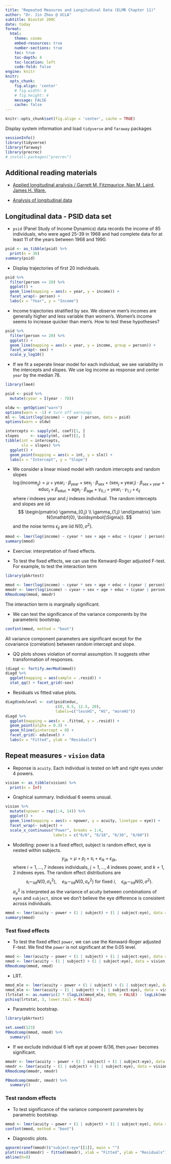 ```yaml
---
title: "Repeated Measures and Longitudinal Data (ELMR Chapter 11)"
author: "Dr. Jin Zhou @ UCLA"
subtitle: Biostat 200C
date: today
format:
  html:
    theme: cosmo
    embed-resources: true
    number-sections: true
    toc: true
    toc-depth: 4
    toc-location: left
    code-fold: false
engine: knitr
knitr:
  opts_chunk: 
    fig.align: 'center'
    # fig.width: 6
    # fig.height: 4
    message: FALSE
    cache: false
---
```


```r
knitr::opts_chunk$set(fig.align = 'center', cache = TRUE)
```

Display system information and load `tidyverse` and `faraway` packages
```r
sessionInfo()
library(tidyverse)
library(faraway)
library(precrec)
# install.packages("precrec")
```

## Additional reading materials
- [Applied longitudinal analysis / Garrett M. Fitzmaurice, Nan M. Laird, James H. Ware.](https://search.library.ucla.edu/discovery/fulldisplay?docid=alma9967877733606533&context=L&vid=01UCS_LAL:UCLA&lang=en&search_scope=ArticlesBooksMore&adaptor=Local%20Search%20Engine&tab=Articles_books_more_slot&query=any,contains,Applied%20Longitudinal%20Analysis%20)

- [Analysis of longitudinal data](https://search.library.ucla.edu/permalink/01UCS_LAL/17p22dp/alma9912401060406531)

## Longitudinal data - PSID data set

- `psid` (Panel Study of Income Dynamics) data records the income of 85 individuals, who were aged 25-39 in 1968 and had complete data for at least 11 of the years between 1968 and 1990.

```r
psid <- as_tibble(psid) %>%
  print(n = 30)
summary(psid)
```

- Display trajectories of first 20 individuals.

```r
psid %>%
  filter(person <= 20) %>%
  ggplot() + 
  geom_line(mapping = aes(x = year, y = income)) + 
  facet_wrap(~ person) + 
  labs(x = "Year", y = "Income")
```

- Income trajectories stratified by sex. We observe men's incomes are generally higher and less variable than women's. Women's income seems to increase quicker than men's. How to test these hypotheses?

```r
psid %>%
  filter(person <= 20) %>%
  ggplot() + 
  geom_line(mapping = aes(x = year, y = income, group = person)) + 
  facet_wrap(~ sex) + 
  scale_y_log10()
```

- If we fit a seperate linear model for each individual, we see variability in the intercepts and slopes. We use log income as response and center `year` by the median 78. 

```r
library(lme4)

psid <- psid %>%
  mutate(cyear = I(year - 78))

oldw <- getOption("warn")
options(warn = -1) # turn off warnings
ml <- lmList(log(income) ~ cyear | person, data = psid)
options(warn = oldw)

intercepts <- sapply(ml, coef)[1, ]
slopes     <- sapply(ml, coef)[2, ]
tibble(int = intercepts,
       slo = slopes) %>%
  ggplot() + 
  geom_point(mapping = aes(x = int, y = slo)) + 
  labs(x = "Intercept", y = "Slope")
```

- We consider a linear mixed model with random intercepts and random slopes
$$
\log (\text{income}_{ij}) = \mu + \text{year}_i \cdot \beta_{\text{year}} + \text{sex}_j \cdot \beta_{\text{sex}} + (\text{sex}_j \times \text{year}_i) \cdot \beta_{\text{sex} \times \text{year}} + \text{educ}_j \times \beta_{\text{educ}} + \text{age}_j \cdot \beta_{\text{age}} + \gamma_{0,j} + \text{year}_i \cdot \gamma_{1,j} + \epsilon_{ij}
$$
where $i$ indexes year and $j$ indexes individual. The random intercepts and slopes are iid
$$
\begin{pmatrix}
\gamma_{0,j} \\
\gamma_{1,j}
\end{pmatrix} \sim N(\mathbf{0}, \boldsymbol{\Sigma}).
$$
and the noise terms $\epsilon_{ij}$ are iid $N(0, \sigma^2)$.

```r
mmod <- lmer(log(income) ~ cyear * sex + age + educ + (cyear | person), data = psid)
summary(mmod)
```

- Exercise: interpretation of fixed effects. 

- To test the fixed effects, we can use the Kenward-Roger adjusted F-test. For example, to test the interaction term
```r
library(pbkrtest)

mmod <- lmer(log(income) ~ cyear * sex + age + educ + (cyear | person), data = psid, REML = TRUE)
mmodr <- lmer(log(income) ~ cyear + sex + age + educ + (cyear | person), data = psid, REML = TRUE)
KRmodcomp(mmod, mmodr)
```
The interaction term is marginally significant. 

- We can test the significance of the variance components by the parameteric bootstrap.
```r
confint(mmod, method = "boot")
```
All variance component parameters are significant except for the covariance (correlation) between random intercept and slope. 

- QQ plots shows violation of normal assumption. It suggests other transformation of responses. 
```r
(diagd <- fortify.merMod(mmod))
diagd %>%
  ggplot(mapping = aes(sample = .resid)) + 
  stat_qq() + facet_grid(~sex)
```

- Residuals vs fitted value plots.
```r
diagd$edulevel <- cut(psid$educ, 
                      c(0, 8.5, 12.5, 20), 
                      labels=c("lessHS", "HS", "moreHS"))
diagd %>%
  ggplot(mapping = aes(x = .fitted, y = .resid)) + 
  geom_point(alpha = 0.3) + 
  geom_hline(yintercept = 0) + 
  facet_grid(~ edulevel) + 
  labs(x = "Fitted", ylab = "Residuals")
```

## Repeat measures - `vision` data

- Reponse is `acuity`. Each individual is tested on left and right eyes under 4 powers. 

```r
vision <- as_tibble(vision) %>%
  print(n = Inf)
```

- Graphical summary. Individual 6 seems unsual. 

```r
vision %>%
  mutate(npower = rep(1:4, 14)) %>%
  ggplot() + 
  geom_line(mapping = aes(x = npower, y = acuity, linetype = eye)) + 
  facet_wrap(~ subject) +
  scale_x_continuous("Power", breaks = 1:4, 
                     labels = c("6/6", "6/18", "6/36", "6/60"))
```

- Modelling: power is a fixed effect, subject is random effect, eye is nested within subjects. 
$$
y_{ijk} = \mu + p_j + s_i + e_{ik} + \epsilon_{ijk},
$$
where $i=1,\ldots,7$ indexes individuals, $j=1,\ldots,4$ indexes power, and $k=1,2$ indexes eyes. The random effect distributions are
$$
s_i \sim_{\text{iid}} N(0,\sigma_s^2), \quad e_{ik} \sim_{\text{iid}} N(0,\sigma_e^2) \text{ for fixed } i, \quad \epsilon_{ijk} \sim_{\text{iid}} N(0, \sigma^2).
$$
$\sigma_e^2$ is interpreted as the variance of acuity between combinations of `eyes` and `subject`, since we don't believe the eye difference is consistent across individuals.

```r
mmod <- lmer(acuity ~ power + (1 | subject) + (1 | subject:eye), data = vision)
summary(mmod)
```

### Test fixed effects

- To test the fixed effect `power`, we can use the Kenward-Roger adjusted F-test. We find the `power` is not significant at the 0.05 level. 

```r
mmod <- lmer(acuity ~ power + (1 | subject) + (1 | subject:eye), data = vision, REML = TRUE)
nmod <- lmer(acuity ~ (1 | subject) + (1 | subject:eye), data = vision, REML = TRUE)
KRmodcomp(mmod, nmod)
```

- LRT.
```r
mmod_mle <- lmer(acuity ~ power + (1 | subject) + (1 | subject:eye), data = vision, REML = FALSE)
nmod_mle <- lmer(acuity ~ (1 | subject) + (1 | subject:eye), data = vision, REML = FALSE)
(lrtstat <- as.numeric(2 * (logLik(mmod_mle, REML = FALSE) - logLik(nmod_mle, REML = FALSE))))
pchisq(lrtstat, 3, lower.tail = FALSE)
```

- Parametric bootstrap.

```r
library(pbkrtest)

set.seed(123)
PBmodcomp(mmod, nmod) %>%
  summary()
```

- If we exclude individual 6 left eye at power 6/36, then `power` becomes significant.

```r
mmodr <- lmer(acuity ~ power + (1 | subject) + (1 | subject:eye), data = vision, REML = TRUE, subset = -43)
nmodr <- lmer(acuity ~ (1 | subject) + (1 | subject:eye), data = vision, REML = TRUE, subset = -43)
KRmodcomp(mmodr, nmodr)

PBmodcomp(mmodr, nmodr) %>%
  summary()
```

### Test random effects

- To test significance of the variance component parameters by parametric bootstrap.

```r
mmod <- lmer(acuity ~ power + (1 | subject) + (1 | subject:eye), data = vision)
confint(mmod, method = "boot")
```

- Diagnostic plots. 
```r
qqnorm(ranef(mmodr)$"subject:eye"[[1]], main = "")
plot(resid(mmodr) ~ fitted(mmodr), xlab = "Fitted", ylab = "Residuals")
abline(h=0)
```
